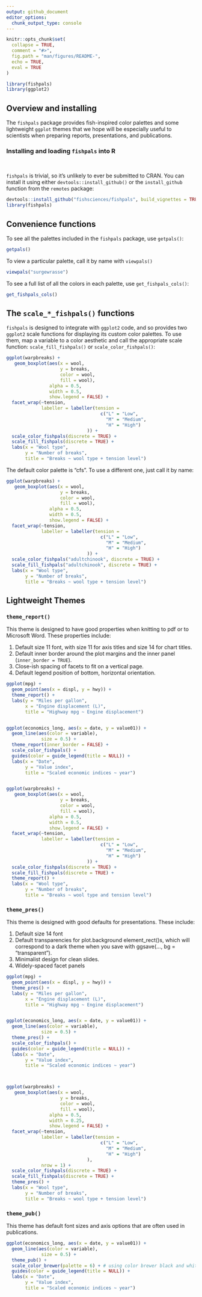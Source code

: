 ```yaml
---
output: github_document
editor_options: 
  chunk_output_type: console
---
```


<!-- README.md is generated from README.Rmd. Please edit that file -->

```r
knitr::opts_chunk$set(
  collapse = TRUE,
  comment = "#>",
  fig.path = "man/figures/README-",
  echo = TRUE,
  eval = TRUE
)
```

```r
library(fishpals)
library(ggplot2)
```

## Overview and installing

The `fishpals` package provides fish-inspired color palettes and some lightweight `ggplot` themes that we hope will be especially useful to scientists when preparing reports, presentations, and publications.

### Installing and loading `fishpals` into R
<br>

`fishpals` is trivial, so it's unlikely to ever be submitted to CRAN.  You can install it using either `devtools::install_github()` or the `install_github` function from the `remotes` package:

```r

devtools::install_github("fishsciences/fishpals", build_vignettes = TRUE) 
library(fishpals)

```


## Convenience functions

To see all the palettes included in the `fishpals` package, use `getpals()`:

```r
getpals()

```


To view a particular palette, call it by name with `viewpals()`

```r
viewpals("surgewrasse")
```

To see a full list of all the colors in each palette, use `get_fishpals_cols()`:

```r
get_fishpals_cols()

```


## The `scale_*_fishpals()` functions

`fishpals` is designed to integrate with `ggplot2` code, and so provides two `ggplot2` scale functions for displaying its custom color palettes.  To use them, map a variable to a color aesthetic and call the appropriate scale function: `scale_fill_fishpals()` or `scale_color_fishpals()`:

```r

ggplot(warpbreaks) +
   geom_boxplot(aes(x = wool, 
                    y = breaks, 
                    color = wool,
                    fill = wool),
                alpha = 0.5,
                width = 0.5,
                show.legend = FALSE) +
  facet_wrap(~tension,
             labeller = labeller(tension = 
                                   c("L" = "Low",
                                     "M" = "Medium",
                                     "H" = "High")
                              )) +
  scale_color_fishpals(discrete = TRUE) +
  scale_fill_fishpals(discrete = TRUE) +
  labs(x = "Wool type",
       y = "Number of breaks",
       title = "Breaks ~ wool type + tension level")


```

The default color palette is "cfs".  To use a different one, just call it by name:

```r
ggplot(warpbreaks) +
   geom_boxplot(aes(x = wool, 
                    y = breaks, 
                    color = wool,
                    fill = wool),
                alpha = 0.5,
                width = 0.5,
                show.legend = FALSE) +
  facet_wrap(~tension,
             labeller = labeller(tension = 
                                   c("L" = "Low",
                                     "M" = "Medium",
                                     "H" = "High")
                              )) +
  scale_color_fishpals("adultchinook", discrete = TRUE) +
  scale_fill_fishpals("adultchinook", discrete = TRUE) +
  labs(x = "Wool type",
       y = "Number of breaks",
       title = "Breaks ~ wool type + tension level")
```


## Lightweight Themes

### `theme_report()`

This theme is designed to have good properties when knitting to pdf or to Microsoft Word.  These properties include:

1. Default size 11 font, with size 11 for axis titles and size 14 for chart titles.
2. Default inner border around the plot margins and the inner panel (`inner_border = TRUE`).
3. Close-ish spacing of facets to fit on a vertical page.
4. Default legend position of bottom, horizontal orientation.


```r
ggplot(mpg) +
  geom_point(aes(x = displ, y = hwy)) +
  theme_report() +
  labs(y = "Miles per gallon",
       x = "Engine displacement (L)",
       title = "Highway mpg ~ Engine displacement")


ggplot(economics_long, aes(x = date, y = value01)) +
  geom_line(aes(color = variable),
             size = 0.5) +
  theme_report(inner_border = FALSE) +
  scale_color_fishpals() +
  guides(color = guide_legend(title = NULL)) +
  labs(x = "Date",
       y = "Value index",
       title = "Scaled economic indices ~ year") 


ggplot(warpbreaks) +
   geom_boxplot(aes(x = wool, 
                    y = breaks, 
                    color = wool,
                    fill = wool),
                alpha = 0.5,
                width = 0.5,
                show.legend = FALSE) +
  facet_wrap(~tension,
             labeller = labeller(tension = 
                                   c("L" = "Low",
                                     "M" = "Medium",
                                     "H" = "High")
                              )) +
  scale_color_fishpals(discrete = TRUE) +
  scale_fill_fishpals(discrete = TRUE) +
  theme_report() +
  labs(x = "Wool type",
       y = "Number of breaks",
       title = "Breaks ~ wool type and tension level")

```


### `theme_pres()`

This theme is designed with good defaults for presentations.  These include:

1. Default size 14 font
2. Default transparencies for plot.background element_rect()s, which will correspond to a dark theme when you save with ggsave(..., bg = "transparent").
3. Minimalist design for clean slides.
4. Widely-spaced facet panels

```r
ggplot(mpg) +
  geom_point(aes(x = displ, y = hwy)) +
  theme_pres() +
  labs(y = "Miles per gallon",
       x = "Engine displacement (L)",
       title = "Highway mpg ~ Engine displacement")


ggplot(economics_long, aes(x = date, y = value01)) +
  geom_line(aes(color = variable),
             size = 0.5) +
  theme_pres() +
  scale_color_fishpals() +
  guides(color = guide_legend(title = NULL)) +
  labs(x = "Date",
       y = "Value index",
       title = "Scaled economic indices ~ year") 



ggplot(warpbreaks) +
   geom_boxplot(aes(x = wool, 
                    y = breaks, 
                    color = wool,
                    fill = wool),
                alpha = 0.5,
                width = 0.25,
                show.legend = FALSE) +
  facet_wrap(~tension,
             labeller = labeller(tension = 
                                   c("L" = "Low",
                                     "M" = "Medium",
                                     "H" = "High")
                              ),
             nrow = 1) +
  scale_color_fishpals(discrete = TRUE) +
  scale_fill_fishpals(discrete = TRUE) +
  theme_pres() +
  labs(x = "Wool type",
       y = "Number of breaks",
       title = "Breaks ~ wool type + tension level")

```


### `theme_pub()` 

This theme has default font sizes and axis options that are often used in publications.

```r

ggplot(economics_long, aes(x = date, y = value01)) +
  geom_line(aes(color = variable),
             size = 0.5) +
  theme_pub() +
  scale_color_brewer(palette = 6) + # using color brewer black and white palette for demonstration
  guides(color = guide_legend(title = NULL)) +
  labs(x = "Date",
       y = "Value index",
       title = "Scaled economic indices ~ year") 

```





